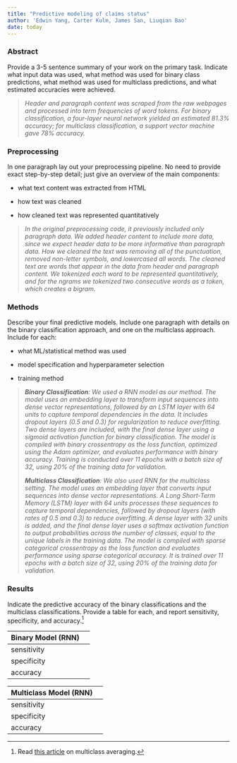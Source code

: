 ```yaml
---
title: "Predictive modeling of claims status"
author: 'Edwin Yang, Carter Kulm, James San, Liuqian Bao'
date: today
---
```


### Abstract

Provide a 3-5 sentence summary of your work on the primary task. Indicate what input data was used, what method was used for binary class predictions, what method was used for multiclass predictions, and what estimated accuracies were achieved.

> *Header and paragraph content was scraped from the raw webpages and processed into term frequencies of word tokens. For binary classification, a four-layer neural network yielded an estimated 81.3% accuracy; for multiclass classification, a support vector machine gave 78% accuracy.*

### Preprocessing

In one paragraph lay out your preprocessing pipeline. No need to provide exact step-by-step detail; just give an overview of the main components:

-   what text content was extracted from HTML

-   how text was cleaned

-   how cleaned text was represented quantitatively

> *In the original preprocessing code, it previously included only paragraph data. We added header content to include more data, since we expect header data to be more informative than paragraph data. How we cleaned the text was removing all of the punctuation, removed non-letter symbols, and lowercased all words. The cleaned text are words that appear in the data from header and paragraph content. We tokenized each word to be represented quantitatively, and for the ngrams we tokenized two consecutive words as a token, which creates a bigram.*

### Methods

Describe your final predictive models. Include one paragraph with details on the binary classification approach, and one on the multiclass approach. Include for each:

-   what ML/statistical method was used

-   model specification and hyperparameter selection

-   training method

> ***Binary Classification**: We used a RNN model as our method. The model uses an embedding layer to transform input sequences into dense vector representations, followed by an LSTM layer with 64 units to capture temporal dependencies in the data. It includes dropout layers (0.5 and 0.3) for regularization to reduce overfitting. Two dense layers are included, with the final dense layer using a sigmoid activation function for binary classification. The model is compiled with binary crossentropy as the loss function, optimized using the Adam optimizer, and evaluates performance with binary accuracy. Training is conducted over 11 epochs with a batch size of 32, using 20% of the training data for validation.*
>
> ***Multiclass Classification**: We also used RNN for the multiclass setting. The model uses an embedding layer that converts input sequences into dense vector representations. A Long Short-Term Memory (LSTM) layer with 64 units processes these sequences to capture temporal dependencies, followed by dropout layers (with rates of 0.5 and 0.3) to reduce overfitting. A dense layer with 32 units is added, and the final dense layer uses a softmax activation function to output probabilities across the number of classes, equal to the unique labels in the training data. The model is compiled with sparse categorical crossentropy as the loss function and evaluates performance using sparse categorical accuracy. It is trained over 11 epochs with a batch size of 32, using 20% of the training data for validation.*

### Results

Indicate the predictive accuracy of the binary classifications and the multiclass classifications. Provide a table for each, and report sensitivity, specificity, and accuracy.[^1]

[^1]: Read [this article](https://yardstick.tidymodels.org/articles/multiclass.html) on multiclass averaging.

| Binary Model (RNN) |     |
|--------------------|-----|
| sensitivity        |     |
| specificity        |     |
| accuracy           |     |

| Multiclass Model (RNN) |     |
|------------------------|-----|
| sensitivity            |     |
| specificity            |     |
| accuracy               |     |

